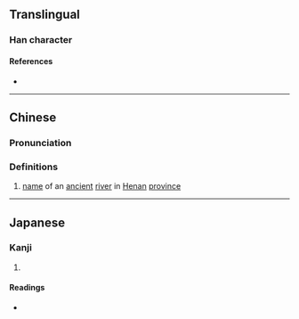 {{character info/new}}
==Translingual==

===Han character===
{{Han char|rn=85|rad=水|as=04|sn=7|four=31147|canj=EHE|ids=⿰氵反}}

====References====
* {{Han ref|kx=0608.040|dkj=17164|dj=1001.080|hdz=31568.020|uh=6C73|ud=27763|bh=CB5A|bd=52058}}

----

==Chinese==
{{zh-forms|alt=汴}}

===Pronunciation===
{{zh-pron
|m=biàn
|c=bin6
|mc=y
|oc=y
|ma=
|cat=pn
}}

===Definitions===
{{zh-hanzi}}

# [[name]] of an [[ancient]] [[river]] in [[Henan]] [[province]]

----

==Japanese==

===Kanji===
{{ja-kanji|grade=|rs=水04}}

# {{defn|lang=ja|sort=水04}}

====Readings====
* {{ja-readings|on=[[へん]] (hen), [[べん]] (ben)|kun=}}